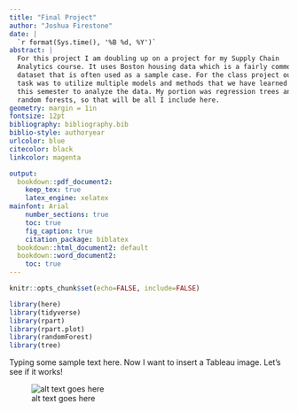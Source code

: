 ```yaml
---
title: "Final Project"
author: "Joshua Firestone"
date: |
  `r format(Sys.time(), '%B %d, %Y')`
abstract: |
  For this project I am doubling up on a project for my Supply Chain
  Analytics course. It uses Boston housing data which is a fairly common
  dataset that is often used as a sample case. For the class project our
  task was to utilize multiple models and methods that we have learned
  this semester to analyze the data. My portion was regression trees and
  random forests, so that will be all I include here. 
geometry: margin = 1in              
fontsize: 12pt 
bibliography: bibliography.bib 
biblio-style: authoryear               
urlcolor: blue                         
citecolor: black                       
linkcolor: magenta

output: 
  bookdown::pdf_document2:
    keep_tex: true
    latex_engine: xelatex
mainfont: Arial
    number_sections: true
    toc: true
    fig_caption: true
    citation_package: biblatex
  bookdown::html_document2: default
  bookdown::word_document2:
    toc: true
---
```


```r
knitr::opts_chunk$set(echo=FALSE, include=FALSE)
```

```r
library(here)
library(tidyverse)
library(rpart)
library(rpart.plot)
library(randomForest)
library(tree)
```

Typing some sample text here. Now I want to insert a Tableau image. Let's see if it works! 

![alt text goes here](/Users/pbasu/Desktop/PS811-Final-Project/images/tableau-test-02.png) 